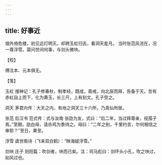 ```yaml
---
---
---
```

title: 好事近
---







烟外倚危楼，初见远灯明灭。却跨玉虹归去，看洞天星月。 当时张范风流在，况一尊浮雪。莫问世间何事，与剑头微吷。





【校】


傅注本、元本俱无。





【笺】


玉虹 搜神记：孔子修春秋，制孝经，既成，斋戒，向北辰而拜，告备于天。忽有赤虹自上而下，化为黄玉，长三尺，上有刻文。孔子受之。

洞天 茅君内传：大天之内，有地之洞天三十六所，乃真仙所居。

张范 后汉书 范式传：式与汝南 张劭为友，式曰：“后二年，当过拜尊亲，视孺子焉。”至期，劭白母，请杀鸡为黍待之。母曰：“二年之别，千里约言，尔何相信之审耶？”至日，果至。

浮雪 虞世南诗（飞来双白鹤）：“映海疑浮雪。”

剑吷 庄子 则阳篇：吹剑者，吷而已矣。注：司马彪曰：剑环头小孔，吹之吷过，如风过也。